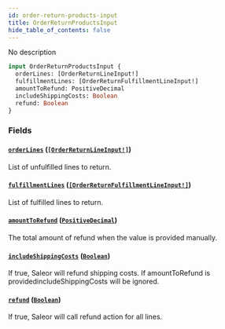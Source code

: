 ```yaml
---
id: order-return-products-input
title: OrderReturnProductsInput
hide_table_of_contents: false
---
```


No description

```graphql
input OrderReturnProductsInput {
  orderLines: [OrderReturnLineInput!]
  fulfillmentLines: [OrderReturnFulfillmentLineInput!]
  amountToRefund: PositiveDecimal
  includeShippingCosts: Boolean
  refund: Boolean
}
```

### Fields

#### [`orderLines`](#) ([`[OrderReturnLineInput!]`](../../../developer/api-reference/inputs/order-return-line-input))

List of unfulfilled lines to return.

#### [`fulfillmentLines`](#) ([`[OrderReturnFulfillmentLineInput!]`](../../../developer/api-reference/inputs/order-return-fulfillment-line-input))

List of fulfilled lines to return.

#### [`amountToRefund`](#) ([`PositiveDecimal`](../../../developer/api-reference/scalars/positive-decimal))

The total amount of refund when the value is provided manually.

#### [`includeShippingCosts`](#) ([`Boolean`](../../../developer/api-reference/scalars/boolean))

If true, Saleor will refund shipping costs. If amountToRefund is providedincludeShippingCosts will be ignored.

#### [`refund`](#) ([`Boolean`](../../../developer/api-reference/scalars/boolean))

If true, Saleor will call refund action for all lines.
